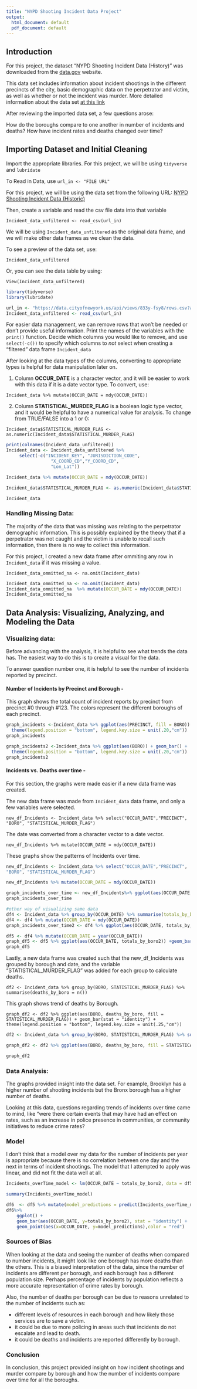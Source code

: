 ```yaml
---
title: "NYPD Shooting Incident Data Project"
output:
  html_document: default
  pdf_document: default
---
```


## Introduction

For this project, the dataset "NYPD Shooting Incident Data (History)" was downloaded from the [data.gov](https://catalog.data.gov/dataset) website. 

This data set includes information about incident shootings in the different precincts of the city, basic demographic data on the perpetrator and victim, as well as whether or not the incident was murder. More detailed information about the data set [at this link](https://www.opendatanetwork.com/dataset/data.cityofnewyork.us/833y-fsy8)

After reviewing the imported data set, a few questions arose:

How do the boroughs compare to one another in number of incidents and deaths? How have incident rates and deaths changed over time?


## Importing Dataset and Initial Cleaning

Import the appropriate libraries. For this project, we will be using `tidyverse` and `lubridate`

To Read in Data, use 
`url_in <- "FILE URL" `

For this project, we will be using the data set from the following URL: [NYPD Shooting Incident Data (Historic)](https://data.cityofnewyork.us/api/views/833y-fsy8/rows.csv?accessType=DOWNLOAD)

Then, create a variable and read the csv file data into that variable

`Incident_data_unfiltered <- read_csv(url_in)`

We will be using `Incident_data_unfiltered` as the original data frame, and we will make other data frames as we clean the data.

To see a preview of the data set, use:  

`Incident_data_unfiltered`

Or, you can see the data table by using: 

`View(Incident_data_unfiltered)`


```r
library(tidyverse)
library(lubridate)

url_in <- "https://data.cityofnewyork.us/api/views/833y-fsy8/rows.csv?accessType=DOWNLOAD" 
Incident_data_unfiltered <- read_csv(url_in) 
``` 


For easier data management, we can remove rows that won't be needed or don't provide useful information. Print the names of the variables with the `print()` function. Decide which columns you would like to remove, and use `select(-c())` to specify which columns to *not* select when creating a "filtered" data frame `Incident_data`

After looking at the data types of the columns, converting to appropriate types is helpful for data manipulation later on. 

1. Column **OCCUR_DATE** is a character vector, and it will be easier to work with this data if it is a date vector type. To convert, use:

`Incident_data %>% mutate(OCCUR_DATE = mdy(OCCUR_DATE))`

2. Column **STATISTICAL_MURDER_FLAG** is a boolean logic type vector, and it would be helpful to have a numerical value for analysis. To change from TRUE/FALSE into a 1 or 0: 

`Incident_data$STATISTICAL_MURDER_FLAG <- as.numeric(Incident_data$STATISTICAL_MURDER_FLAG)`


```r
print(colnames(Incident_data_unfiltered))
Incident_data <- Incident_data_unfiltered %>%
     select(-c("INCIDENT_KEY", "JURISDICTION_CODE",
                 "X_COORD_CD","Y_COORD_CD", 
                 "Lon_Lat"))

Incident_data %>% mutate(OCCUR_DATE = mdy(OCCUR_DATE))

Incident_data$STATISTICAL_MURDER_FLAG <- as.numeric(Incident_data$STATISTICAL_MURDER_FLAG)

Incident_data
```

### Handling Missing Data: 

The majority of the data that was missing was relating to the perpetrator demographic information. This is possibly explained by the theory that if a perpetrator was not caught and the victim is unable to recall such information, then there is no way to collect this information. 

For this project, I created a new data frame after ommiting any row in `Incident_data` if it was missing a value. 

`Incident_data_ommitted_na <- na.omit(Incident_data)`

```r
Incident_data_ommitted_na <- na.omit(Incident_data)
Incident_data_ommitted_na  %>% mutate(OCCUR_DATE = mdy(OCCUR_DATE))
Incident_data_ommitted_na
```

## Data Analysis: Visualizing, Analyzing, and Modeling the Data


### Visualizing data: 

Before advancing with the analysis, it is helpful to see what trends the data has. The easiest way to do this is to create a visual for the data. 

To answer question number one, it is helpful to see the number of incidents reported by precinct.


#### Number of Incidents by Precinct and Borough - 


This graph shows the total count of incident reports by precinct from precinct #0 through #123. The colors represent the different boroughs of each precinct. 


```r
graph_incidents <-Incident_data %>% ggplot(aes(PRECINCT, fill = BORO)) + geom_bar() + 
  theme(legend.position = "bottom", legend.key.size = unit(.20,"cm")) 
graph_incidents

graph_incidents2 <-Incident_data %>% ggplot(aes(BORO)) + geom_bar() + 
  theme(legend.position = "bottom", legend.key.size = unit(.20,"cm")) 
graph_incidents2 
```

#### Incidents vs. Deaths over time - 

For this section, the graphs were made easier if a new data frame was created. 

The new data frame was made from `Incident_data` data frame, and only a few variables were selected.

`new_df_Incidents <- Incident_data %>% select("OCCUR_DATE","PRECINCT", 
"BORO", "STATISTICAL_MURDER_FLAG")`

The date was converted from a character vector to a date vector. 

`new_df_Incidents %>% mutate(OCCUR_DATE = mdy(OCCUR_DATE))`

These graphs show the patterns of Incidents over time.

```r
new_df_Incidents <- Incident_data %>% select("OCCUR_DATE","PRECINCT", 
"BORO", "STATISTICAL_MURDER_FLAG")

new_df_Incidents %>% mutate(OCCUR_DATE = mdy(OCCUR_DATE))

graph_incidents_over_time <- new_df_Incidents%>% ggplot(aes(OCCUR_DATE, group = BORO, color = BORO)) + geom_bar(stat = "count") + theme(legend.position = "bottom", legend.key.size = unit(.25,"cm"))
graph_incidents_over_time

#other way of visualizing same data
df4 <- Incident_data %>% group_by(OCCUR_DATE) %>% summarise(totals_by_boro2 = n())
df4 <- df4 %>% mutate(OCCUR_DATE = mdy(OCCUR_DATE))
graph_incidents_over_time2 <- df4 %>% ggplot(aes(OCCUR_DATE, totals_by_boro2)) +geom_bar(stat = "identity")

df5 <- df4 %>% mutate(OCCUR_DATE = year(OCCUR_DATE))
graph_df5 <- df5 %>% ggplot(aes(OCCUR_DATE, totals_by_boro2)) +geom_bar(stat = "identity")
graph_df5


```

Lastly, a new data frame was created such that the new_df_Incidents was grouped by borough and date, and the variable "STATISTICAL_MURDER_FLAG" was added for each group to calculate deaths.

`df2 <- Incident_data %>% group_by(BORO, STATISTICAL_MURDER_FLAG) %>% summarise(deaths_by_boro = n())`

This graph shows trend of deaths by Borough.

`graph_df2 <- df2 %>% ggplot(aes(BORO, deaths_by_boro, fill = STATISTICAL_MURDER_FLAG)) + geom_bar(stat = "identity") + theme(legend.position = "bottom", legend.key.size = unit(.25,"cm"))`

```r

df2 <- Incident_data %>% group_by(BORO, STATISTICAL_MURDER_FLAG) %>% summarise(deaths_by_boro = n())

graph_df2 <- df2 %>% ggplot(aes(BORO, deaths_by_boro, fill = STATISTICAL_MURDER_FLAG)) + geom_bar(stat = "identity") + theme(legend.key.size = unit(.25,"cm"))

graph_df2
```

### Data Analysis:

The graphs provided insight into the data set. For example, Brooklyn has a higher number of shooting incidents but the Bronx borough has a higher number of deaths. 

Looking at this data, questions regarding trends of incidents over time came to mind, like "were there certain events that may have had an effect on rates, such as an increase in police presence in communities, or community initiatives to reduce crime rates? 


### Model

I don't think that a model over my data for the number of incidents per year is appropriate because there is no correlation between one day and the next in terms of incident shootings. The model that I attempted to apply was linear, and did not fit the data well at all. 

```r
Incidents_overTime_model <- lm(OCCUR_DATE ~ totals_by_boro2, data = df5)

summary(Incidents_overTime_model)

df6  <- df5 %>% mutate(model_predictions = predict(Incidents_overTime_model))
df6%>%
    ggplot() +
    geom_bar(aes(OCCUR_DATE, y=totals_by_boro2), stat = "identity") +
    geom_point(aes(x=OCCUR_DATE, y=model_predictions),color = "red") 
```

### Sources of Bias


When looking at the data and seeing the number of deaths when compared to number incidents, it might look like one borough has more deaths than the others. This is a biased interpretation of the data, since the number of incidents are different per borough, and each borough has a different population size. Perhaps percentage of incidents by population reflects a more accurate representation of crime rates by borough.

Also, the number of deaths per borough can be due to reasons unrelated to the number of incidents such as:

*  different levels of resources in each borough and how likely those services are to save a victim. 
*  it could be due to more policing in areas such that incidents do not escalate and lead to death. 
*  it could be deaths and incidents are reported differently by borough. 


### Conclusion

In conclusion, this project provided insight on how incident shootings and murder compare by borough and how the number of incidents compare over time for all the boroughs.